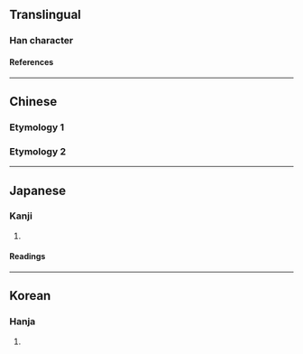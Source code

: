{{character info/new}}
==Translingual==

===Han character===
{{Han char|rn=5|rad=乙|as=05|sn=6|four=22610|canj=IRU|ids=⿰台乚}}

====References====
{{Han ref|kx=0084.110|dkj=00181|dj=0171.100|hdz=10053.120|uh=4E68}}

----

==Chinese==

===Etymology 1===
{{zh-see|始|v}}

===Etymology 2===
{{zh-see|亂|v}}

----

==Japanese==

===Kanji===
{{ja-kanji|grade=|rs=乙05}}

# {{alternative form of|始|lang=ja}}

====Readings====
{{ja-readings
|goon=し
|kanon=し
|kun=はじ-める, はじ-め, はじ-まる
}}

----

==Korean==

===Hanja===
{{ko-hanja|hangeul=시|rv=si|mr=si}}

# {{defn|lang=ko|sort=乙05}}